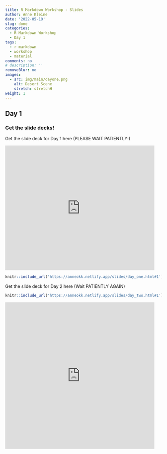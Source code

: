 ```yaml
---
title: R Markdown Workshop - Slides 
author: Anne Kleine
date: '2022-05-19'
slug: done
categories:
  - R Markdown Workshop
  - Day 1
tags:
  - r markdown 
  - workshop 
  - material
comments: no
# description: ''
removeBlur: no
images:
  - src: img/main/dayone.png
    alt: Desert Scene
    stretch: stretchH
weight: 1
---
```


## Day 1

### Get the slide decks! 

Get the slide deck for Day 1 here (PLEASE WAIT PATIENTLY!)

<iframe src="https://giphy.com/embed/wpvnJFDdXsBmdvLxjG" width="480" height="400" frameBorder="0" class="giphy-embed" allowFullScreen></iframe><p><a href="https://giphy.com/gifs/theoffice-episode-1-the-office-tv-wpvnJFDdXsBmdvLxjG"></a></p>


```r
knitr::include_url('https://anneokk.netlify.app/slides/day_one.html#1') 
```


Get the slide deck for Day 2 here (Wait PATIENTLY AGAIN)

```r
knitr::include_url('https://anneokk.netlify.app/slides/day_two.html#1') 
```


<iframe src="https://giphy.com/embed/Gj2iZfSI1rMmQ" width="480" height="470" frameBorder="0" class="giphy-embed" allowFullScreen></iframe><p><a href="https://giphy.com/gifs/Gj2iZfSI1rMmQ"></a></p>

